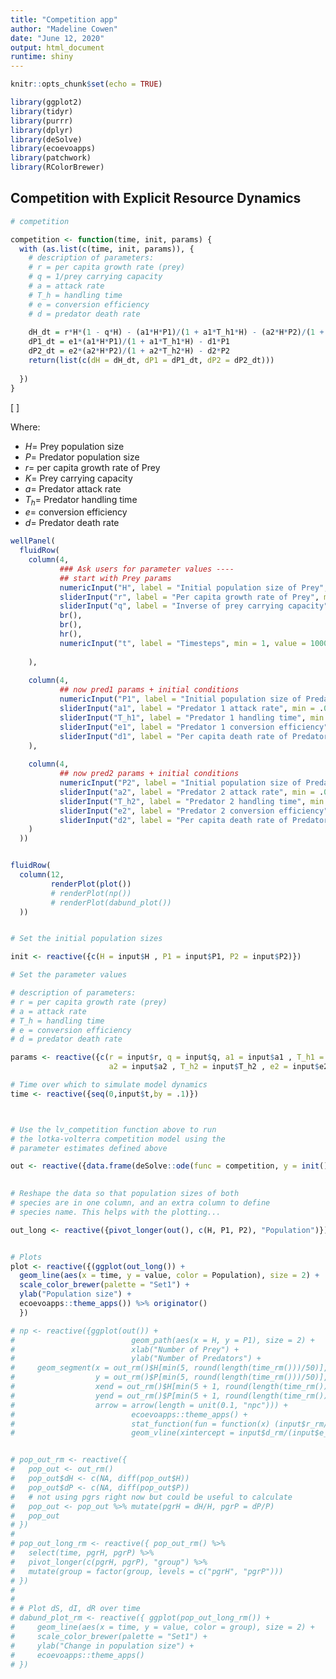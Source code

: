 ```yaml
---
title: "Competition app"
author: "Madeline Cowen"
date: "June 12, 2020"
output: html_document
runtime: shiny
---
```


```r
knitr::opts_chunk$set(echo = TRUE)

library(ggplot2)
library(tidyr)
library(purrr)
library(dplyr)
library(deSolve)
library(ecoevoapps)
library(patchwork)
library(RColorBrewer)
```


## Competition with Explicit Resource Dynamics

```r

# competition

competition <- function(time, init, params) {
  with (as.list(c(time, init, params)), {
    # description of parameters:
    # r = per capita growth rate (prey)
    # q = 1/prey carrying capacity
    # a = attack rate 
    # T_h = handling time
    # e = conversion efficiency
    # d = predator death rate 
    
    dH_dt = r*H*(1 - q*H) - (a1*H*P1)/(1 + a1*T_h1*H) - (a2*H*P2)/(1 + a2*T_h2*H)
    dP1_dt = e1*(a1*H*P1)/(1 + a1*T_h1*H) - d1*P1
    dP2_dt = e2*(a2*H*P2)/(1 + a2*T_h2*H) - d2*P2
    return(list(c(dH = dH_dt, dP1 = dP1_dt, dP2 = dP2_dt)))
    
  })
}
```  


\[
\begin{eqnarray}
\frac{dH}{dt} = rH  \bigl(1-qH\bigr) - \frac{a_1HP_1}{1+a_1T_{h1}H} - \frac{a_2HP_2}{1+a_2T_{h2}H} \\
\\
\frac{dP_1}{dt} = e_{1} \frac{a_1HP_1}{1+a_1T_{h1}H} - d_1P_1
\\
\frac{dP2}{dt} = e_2 \frac{a_2HP_2}{1+a_2T_{h2}H} - d_2P_2
\end{eqnarray}
\]

Where:

* $H =$ Prey population size
* $P =$ Predator population size
* $r =$ per capita growth rate of Prey
* $K =$ Prey carrying capacity
* $a =$ Predator attack rate
* $T_h =$ Predator handling time
* $e =$ conversion efficiency
* $d =$ Predator death rate  

```r
wellPanel(
  fluidRow(
    column(4, 
           ### Ask users for parameter values ----
           ## start with Prey params
           numericInput("H", label = "Initial population size of Prey", min = 1, value = 30),
           sliderInput("r", label = "Per capita growth rate of Prey", min = .0001, max = 1.0, value = .2),
           sliderInput("q", label = "Inverse of prey carrying capacity", min = 0, max = 0.10, step = 0.0001, value = .0066),
           br(),
           br(),
           hr(),
           numericInput("t", label = "Timesteps", min = 1, value = 1000)
           
    ),
    
    column(4,
           ## now pred1 params + initial conditions
           numericInput("P1", label = "Initial population size of Predator 1", min = 1, value = 25),
           sliderInput("a1", label = "Predator 1 attack rate", min = .001, max = 1.0, value = .02),
           sliderInput("T_h1", label = "Predator 1 handling time", min = 0, max = 1.0, value = 0.1),
           sliderInput("e1", label = "Predator 1 conversion efficiency", min = .001, max = 1.0, value = 0.4),
           sliderInput("d1", label = "Per capita death rate of Predator 1", min = .0001, max = 1.0, value = .1)
    ),
    
    column(4,
           ## now pred2 params + initial conditions
           numericInput("P2", label = "Initial population size of Predator 2", min = 1, value = 25),
           sliderInput("a2", label = "Predator 2 attack rate", min = .001, max = 1.0, value = .02),
           sliderInput("T_h2", label = "Predator 2 handling time", min = 0, max = 1.0, value = 0.1),
           sliderInput("e2", label = "Predator 2 conversion efficiency", min = .001, max = 1.0, value = 0.39),
           sliderInput("d2", label = "Per capita death rate of Predator 2", min = .0001, max = 1.0, value = .1)
    )
  ))


fluidRow(
  column(12,
         renderPlot(plot())
         # renderPlot(np())
         # renderPlot(dabund_plot())
  ))


# Set the initial population sizes

init <- reactive({c(H = input$H , P1 = input$P1, P2 = input$P2)})

# Set the parameter values

# description of parameters:
# r = per capita growth rate (prey)
# a = attack rate 
# T_h = handling time
# e = conversion efficiency
# d = predator death rate 

params <- reactive({c(r = input$r, q = input$q, a1 = input$a1 , T_h1 = input$T_h1 , e1 = input$e1 , d1 = input$d1, 
                      a2 = input$a2 , T_h2 = input$T_h2 , e2 = input$e2 , d2 = input$d2)})

# Time over which to simulate model dynamics
time <- reactive({seq(0,input$t,by = .1)})



# Use the lv_competition function above to run 
# the lotka-volterra competition model using the 
# parameter estimates defined above

out <- reactive({data.frame(deSolve::ode(func = competition, y = init(), parms = params(), times = time()))})
  

# Reshape the data so that population sizes of both 
# species are in one column, and an extra column to define
# species name. This helps with the plotting...

out_long <- reactive({pivot_longer(out(), c(H, P1, P2), "Population")})


# Plots
plot <- reactive({(ggplot(out_long()) + 
  geom_line(aes(x = time, y = value, color = Population), size = 2) + 
  scale_color_brewer(palette = "Set1") +
  ylab("Population size") +
  ecoevoapps::theme_apps()) %>% originator() 
  })

# np <- reactive({ggplot(out()) + 
#                          geom_path(aes(x = H, y = P1), size = 2) + 
#                          xlab("Number of Prey") + 
#                          ylab("Number of Predators") + 
#     geom_segment(x = out_rm()$H[min(5, round(length(time_rm()))/50)], #did this min thing in case someone asks for very few timesteps
#                  y = out_rm()$P[min(5, round(length(time_rm()))/50)], 
#                  xend = out_rm()$H[min(5 + 1, round(length(time_rm())/50) + 1)], 
#                  yend = out_rm()$P[min(5 + 1, round(length(time_rm())/50) + 1)], 
#                  arrow = arrow(length = unit(0.1, "npc"))) +
#                          ecoevoapps::theme_apps() +
#                          stat_function(fun = function(x) (input$r_rm/input$a_rm)*(1 - x/input$K_rm)*(1 + input$a_rm * input$T_h_rm * x), col = brewer.pal(n = 3, name = "Set1")[2], size = 2) +
#                          geom_vline(xintercept = input$d_rm/(input$e_rm*input$a_rm - input$a_rm*input$d_rm*input$T_h_rm), col = brewer.pal(n = 3, name = "Set1")[1], size = 2)})


# pop_out_rm <- reactive({
#   pop_out <- out_rm()
#   pop_out$dH <- c(NA, diff(pop_out$H))
#   pop_out$dP <- c(NA, diff(pop_out$P))
#   # not using pgrs right now but could be useful to calculate
#   pop_out <- pop_out %>% mutate(pgrH = dH/H, pgrP = dP/P)
#   pop_out
# })
# 
# pop_out_long_rm <- reactive({ pop_out_rm() %>%
#   select(time, pgrH, pgrP) %>%
#   pivot_longer(c(pgrH, pgrP), "group") %>%
#   mutate(group = factor(group, levels = c("pgrH", "pgrP")))
# })
# 
# 
# # Plot dS, dI, dR over time
# dabund_plot_rm <- reactive({ ggplot(pop_out_long_rm()) +
#     geom_line(aes(x = time, y = value, color = group), size = 2) +
#     scale_color_brewer(palette = "Set1") +
#     ylab("Change in population size") +
#     ecoevoapps::theme_apps()
# })
   
```




